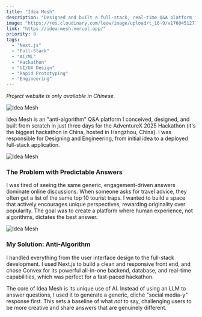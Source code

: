 ```yaml
---
title: "Idea Mesh"
description: "Designed and built a full-stack, real-time Q&A platform in 3 days that encourage original, non-cliché answers."
image: "https://res.cloudinary.com/leow/image/upload/t_16-9/v1760451277/project/idea-mesh/idea-mesh0_yjxq7n.png"
link: "https://idea-mesh.vercel.app/"
priority: 8
tags:
  - "Next.js"
  - "Full-Stack"
  - "AI/ML"
  - "Hackathon"
  - "UI/UX Design"
  - "Rapid Prototyping"
  - "Engineering"
---
```



_Project website is only available in Chinese._

<Image
  src="https://res.cloudinary.com/leow/image/upload/t_16-9/v1760451277/project/idea-mesh/idea-mesh0_yjxq7n.png"
  alt="Idea Mesh"
  width={1920}
  height={1080}
  loading="eager"
  class="max-w-lg"
/>

Idea Mesh is an "anti-algorithm" Q&A platform I conceived, designed, and built from scratch in just three days for the AdventureX 2025 Hackathon \(it's the biggest hackathon in China, hosted in Hangzhou, China\). I was responsible for Designing and Engineering, from initial idea to a deployed full-stack application.

<Image
  src="https://res.cloudinary.com/leow/image/upload/t_16-9/v1760451278/project/idea-mesh/idea-mesh1_wddd7r.png"
  alt="Idea Mesh"
  width={1920}
  height={1080}
  loading="eager"
  class="max-w-lg"
/>

### The Problem with Predictable Answers

I was tired of seeing the same generic, engagement-driven answers dominate online discussions. When someone asks for travel advice, they often get a list of the same top 10 tourist traps. I wanted to build a space that actively encourages unique perspectives, rewarding originality over popularity. The goal was to create a platform where human experience, not algorithms, dictates the best answer.

<Image
  src="https://res.cloudinary.com/leow/image/upload/t_16-9/v1760451277/project/idea-mesh/idea-mesh2_lkigkr.png"
  alt="Idea Mesh"
  width={1920}
  height={1080}
  loading="eager"
  class="max-w-lg"
/>

### My Solution: Anti-Algorithm

I handled everything from the user interface design to the full-stack development. I used Next.js to build a clean and responsive front end, and chose Convex for its powerful all-in-one backend, database, and real-time capabilities, which was perfect for a fast-paced hackathon.

The core of Idea Mesh is its unique use of AI. Instead of using an LLM to answer questions, I used it to generate a generic, cliché "social media-y" response first. This sets a baseline of what _not_ to say, challenging users to be more creative and share answers that are genuinely different.
